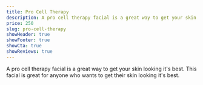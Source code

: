 ```yaml
---
title: Pro Cell Therapy
description: A pro cell therapy facial is a great way to get your skin looking it's best. This facial is great for anyone who wants to get their skin looking it's best.
price: 250
slug: pro-cell-therapy
showHeader: true
showFooter: true
showCta: true
showReviews: true
---
```


A pro cell therapy facial is a great way to get your skin looking it's best. This facial is great for anyone who wants to get their skin looking it's best.
